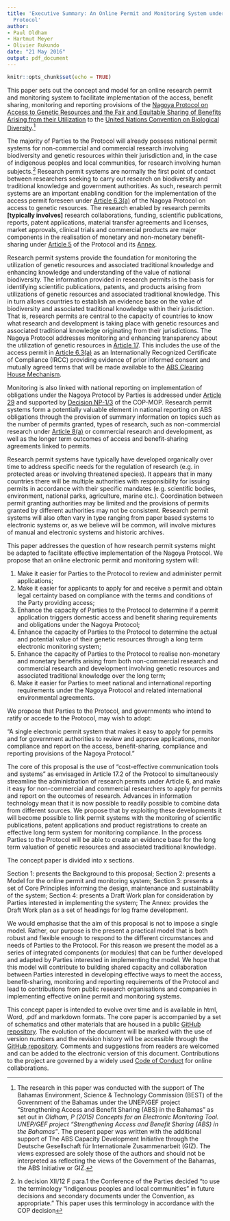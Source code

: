 ```yaml
---
title: 'Executive Summary: An Online Permit and Monitoring System under the Nagoya
  Protocol'
author:
- Paul Oldham
- Hartmut Meyer
- Olivier Rukundo
date: "21 May 2016"
output: pdf_document
---
```

```r
knitr::opts_chunk$set(echo = TRUE)
```

This paper sets out the concept and model for an online research permit and monitoring system to facilitate implementation of the access, benefit sharing, monitoring and reporting provisions of the [Nagoya Protocol on Access to Genetic Resources and the Fair and Equitable Sharing of Benefits Arising from their Utilization](https://www.cbd.int/abs/about/) to the [United Nations Convention on Biological Diversity](https://www.cbd.int).^[The research in this paper was conducted with the support of The Bahamas Environment, Science & Technology Commission (BEST) of the Government of the Bahamas under the UNEP/GEF project “Strengthening Access and Benefit Sharing (ABS) in the Bahamas" as set out in *Oldham, P (2015) Concepts for an Electronic Monitoring Tool. UNEP/GEF project “Strengthening Access and Benefit Sharing (ABS) in the Bahamas”*. The present paper was written with the additional support of The ABS Capacity Development Initiative through the Deutsche Gesellschaft für Internationale Zusammenarbeit (GIZ). The views expressed are solely those of the authors and should not be interpreted as reflecting the views of the Government of the Bahamas, the ABS Initiative or GIZ.] 

The majority of Parties to the Protocol will already possess national permit systems for non-commercial and commercial research involving biodiversity and genetic resources within their jurisdiction and, in the case of indigenous peoples and local communities, for research involving human subjects.^[In decision XII/12 F para.1 the Conference of the Parties decided "to use the terminology “indigenous peoples and local communities” in future decisions and secondary documents under the Convention, as appropriate." This paper uses this terminology in accordance with the COP decision] Research permit systems are normally the first point of contact between researchers seeking to carry out research on biodiversity and traditional knowledge and government authorities. As such, research permit systems are an important enabling condition for the implementation of the access permit foreseen under [Article 6.3(a)](https://www.cbd.int/abs/text/articles/default.shtml?sec=abs-06) of the Nagoya Protocol on access to genetic resources. The research enabled by research permits **[typically involves]** research collaborations, funding, scientific publications, reports, patent applications, material transfer agreements and licenses, market approvals, clinical trials and commercial products are major components in the realisation of monetary and non-monetary benefit-sharing under [Article 5](https://www.cbd.int/abs/text/articles/default.shtml?sec=abs-05) of the Protocol and its [Annex](https://www.cbd.int/abs/text/articles/default.shtml?sec=abs-37).

Research permit systems provide the foundation for monitoring the utilization of genetic resources and associated traditional knowledge and enhancing knowledge and understanding of the value of national biodiversity. The information provided in research permits is the basis for identifying scientific publications, patents, and products arising from utilizations of genetic resources and associated traditional knowledge. This in turn allows countries to establish an evidence base on the value of biodiversity and associated traditional knowledge within their jurisdiction. That is, research permits are central to the capacity of countries to know what research and development is taking place with genetic resources and associated traditional knowledge originating from their jurisdictions. The Nagoya Protocol addresses monitoring and enhancing transparency about the utilization of genetic resources in [Article 17](https://www.cbd.int/abs/text/articles/default.shtml?sec=abs-17). This includes the use of the access permit in [Article 6.3(a)](https://www.cbd.int/abs/text/articles/default.shtml?sec=abs-06) as an Internationally Recognized Certificate of Compliance (IRCC) providing evidence of prior informed consent and mutually agreed terms that will be made available to the [ABS Clearing House Mechanism](https://www.cbd.int/abs/theabsch.shtml). 

Monitoring is also linked with national reporting on implementation of obligations under the Nagoya Protocol by Parties is addressed under [Article 29](https://www.cbd.int/abs/text/articles/default.shtml?sec=abs-29) and supported by [Decision NP-1/3](https://www.cbd.int/decisions/?id=13403) of the COP-MOP. Research permit systems form a potentially valuable element in national reporting on ABS obligations through the provision of summary information on topics such as the number of permits granted, types of research, such as non-commercial research under [Article 8(a)](https://www.cbd.int/abs/text/articles/default.shtml?sec=abs-08) or commercial research and development, as well as the longer term outcomes of access and benefit-sharing agreements linked to permits.  

Research permit systems have typically have developed organically over time to address specific needs for the regulation of research (e.g. in protected areas or involving threatened species). It appears that in many countries there will be multiple authorities with responsibility for issuing permits in accordance with their specific mandates (e.g. scientific bodies, environment, national parks, agriculture, marine etc.). Coordination between permit granting authorities may be limited and the provisions of permits granted by different authorities may not be consistent. Research permit systems will also often vary in type ranging from paper based systems to electronic systems or, as we believe will be common, will involve mixtures of manual and electronic systems and historic archives.   

This paper addresses the question of how research permit systems might be adapted to facilitate effective implementation of the Nagoya Protocol. We propose that an online electronic permit and monitoring system will: 

1.	Make it easier for Parties to the Protocol to review and administer permit applications;
2.	Make it easier for applicants to apply for and receive a permit and obtain legal certainty based on compliance with the terms and conditions of the Party providing access;
3.	Enhance the capacity of Parties to the Protocol to determine if a permit application triggers domestic access and benefit sharing requirements and obligations under the Nagoya Protocol;
4.	 Enhance the capacity of Parties to the Protocol to determine the actual and potential value of their genetic resources through a long term electronic monitoring system;
5.	Enhance the capacity of Parties to the Protocol to realise non-monetary and monetary benefits arising from both non-commercial research and commercial research and development involving genetic resources and associated traditional knowledge over the long term;
6.	Make it easier for Parties to meet national and international reporting requirements under the Nagoya Protocol and related international environmental agreements.

We propose that Parties to the Protocol, and governments who intend to ratify or accede to the Protocol, may wish to adopt: 

 “A single electronic permit system that makes it easy to apply for permits and for government authorities to review and approve applications, monitor compliance and report on the access, benefit-sharing, compliance and reporting provisions of the Nagoya Protocol.” 

The core of this proposal is the use of “cost-effective communication tools and systems” as envisaged in Article 17.2 of the Protocol to simultaneously streamline the administration of research permits under Article 6, and make it easy for non-commercial and commercial researchers to apply for permits and report on the outcomes of research. Advances in information technology mean that it is now possible to readily possible to combine data from different sources. We propose that by exploiting these developments it will become possible to link permit systems with the monitoring of scientific publications, patent applications and product registrations to create an effective long term system for monitoring compliance. In the process Parties to the Protocol will be able to create an evidence base for the long term valuation of genetic resources and associated traditional knowledge. 

The concept paper is divided into x sections. 

Section 1: presents the Background to this proposal; 
Section 2: presents a Model for the online permit and monitoring system;
Section 3: presents a set of Core Principles informing the design, maintenance and sustainability of the system;
Section 4: presents a Draft Work plan for consideration by Parties interested in implementing the system; 
The Annex: provides the Draft Work plan as a set of headings for log frame development.

We would emphasise that the aim of this proposal is not to impose a single model. Rather, our purpose is the present a practical model that is both robust and flexible enough to respond to the different circumstances and needs of Parties to the Protocol. For this reason we present the model as a series of integrated components (or modules) that can be further developed and adapted by Parties interested in implementing the model. We hope that this model will contribute to building shared capacity and collaboration between Parties interested in developing effective ways to meet the access, benefit-sharing, monitoring and reporting requirements of the Protocol and lead to contributions from public research organisations and companies in implementing effective online permit and monitoring systems.

This concept paper is intended to evolve over time and is available in html, Word, .pdf and markdown formats. The core paper is accompanied by a set of schematics and other materials that are housed in a public [GitHub repository](https://github.com/poldham/abs_permits). The evolution of the document will be marked with the use of version numbers and the revision history will be accessible through the [GitHub repository](https://github.com/poldham/abs_permits). Comments and suggestions from readers are welcomed and can be added to the electronic version of this document. Contributions to the project are governed by a widely used [Code of Conduct](https://github.com/poldham/abs_permits/blob/master/CONDUCT.Rmd) for online collaborations. 



